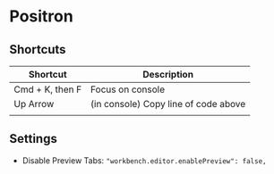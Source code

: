 # Positron {#sec-ide-pos .unnumbered}

## Shortcuts {#sec-ide-pos-short .unnumbered}

| Shortcut        | Description                          |
|-----------------|--------------------------------------|
| Cmd + K, then F | Focus on console                     |
| Up Arrow        | (in console) Copy line of code above |
|                 |                                      |

## Settings {#sec-ide-pos-set .unnumbered}

-   Disable Preview Tabs: `"workbench.editor.enablePreview": false,`
